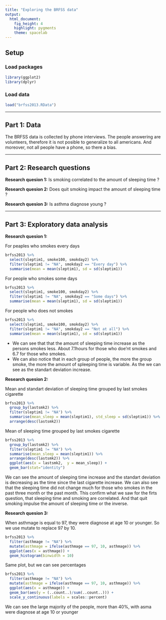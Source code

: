 ```yaml
---
title: "Exploring the BRFSS data"
output: 
  html_document: 
    fig_height: 4
    highlight: pygments
    theme: spacelab
---
```


## Setup

### Load packages

```r
library(ggplot2)
library(dplyr)
```

### Load data

```r
load("brfss2013.RData")
```



* * *

## Part 1: Data

The BRFSS data is collected by phone interviews. The people answering are volunteers, therefore it is not posible to generalize to all americans. And moreover, not all people have a phone, so there a bias.

* * *

## Part 2: Research questions

**Research quesion 1:** Is smoking correlated to the amount of sleeping time ?

**Research quesion 2:** Does quit smoking impact the amount of sleeping time ?

**Research quesion 3:** Is asthma diagnose young ?


* * *

## Part 3: Exploratory data analysis

**Research quesion 1:**

For peaples who smokes every days
```r
brfss2013 %>%
  select(sleptim1, smoke100, smokday2) %>%
  filter(sleptim1 != "NA", smokday2 == "Every day") %>%
  summarise(mean = mean(sleptim1), sd = sd(sleptim1))
```

For people who smokes some days
```r
brfss2013 %>%
  select(sleptim1, smoke100, smokday2) %>%
  filter(sleptim1 != "NA", smokday2 == "Some days") %>%
  summarise(mean = mean(sleptim1), sd = sd(sleptim1))
```

For people who does not smokes
```r
brfss2013 %>%
  select(sleptim1, smoke100, smokday2) %>%
  filter(sleptim1 != "NA", smokday2 == "Not at all") %>%
  summarise(mean = mean(sleptim1), sd = sd(sleptim1))
```

- We can see that that the amount of sleeping time increase as the persons smokes less. About 7.1hours for those who doe'nt smokes and 6.7 for those who smokes.
- We can also notice that in each group of people, the more the group smoke, the more the amount of spleeping time is variable. As the we can see as the standart deviation increase.

**Research quesion 2:**

Mean and standart deviation of sleeping time grouped by last smokes cigarette
```r
brfss2013 %>%
  group_by(lastsmk2) %>%
  filter(sleptim1 != "NA") %>%
  summarise(mean_sleep = mean(sleptim1), std_sleep = sd(sleptim1)) %>%
  arrange(desc(lastsmk2))
```

Mean of sleeping time grouped by last smokes cigarette 
```r
brfss2013 %>%
  group_by(lastsmk2) %>%
  filter(sleptim1 != "NA") %>%
  summarise(mean_sleep = mean(sleptim1)) %>%
  arrange(desc(lastsmk2)) %>%
  ggplot(aes(x = lastsmk2,  y = mean_sleep)) +
  geom_bar(stat="identity")
```

We can see the amount of sleeping time increase and the standart deviation is decreasing as the time since the last cigarette increase.
We can also see that the sleeping time did not change much for those who smokes in the past three month or the past month.
This confirm what we saw for the firts question, that sleeping time and smoking are correlated. And that quit smoking impulse the amount of sleeping time or the inverse.

**Research quesion 3:**

When asthmage is equal to 97, they were diagnose at age 10 or younger. So we use mutate to replace 97 by 10.
```r
brfss2013 %>%
  filter(asthmage != "NA") %>%
  mutate(asthmage = ifelse(asthmage == 97, 10, asthmage)) %>%
  ggplot(aes(x = asthmage)) +
  geom_histogram(binwidth = 10)
```

Same plot, but we can see percentages
```r
brfss2013 %>%
  filter(asthmage != "NA") %>%
  mutate(asthmage = ifelse(asthmage == 97, 10, asthmage)) %>%
  ggplot(aes(x = asthmage)) +
  geom_bar(aes(y = (..count..)/sum(..count..))) +
  scale_y_continuous(labels = scales::percent)
```

We can see the large majority of the people, more than 40%, with asma were diagnose at age 10 or younger
